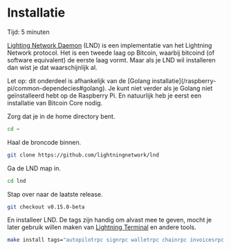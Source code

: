 
# Installatie

<Callout emoji="&#x2139;">
	Tijd: 5 minuten
</Callout>

[Lighting Network Daemon](https://github.com/lightningnetwork/lnd#lightning-network-daemon) \(LND\) is een implementatie van het Lightning Network protocol. Het is een tweede laag op Bitcoin, waarbij bitcoind \(of software equivalent\) de eerste laag vormt. Maar als je LND wil installeren dan wist je dat waarschijnlijk al.

<Callout emoji="&#x2139;">
	Let op: dit onderdeel is afhankelijk van de [Golang installatie](/raspberry-pi/common-dependecies#golang). Je kunt niet verder als je Golang niet geïnstalleerd hebt op de Raspberry Pi. En natuurlijk heb je eerst een installatie van Bitcoin Core nodig.
</Callout>

Zorg dat je in de home directory bent.

```bash
cd ~
```

Haal de broncode binnen.

```bash
git clone https://github.com/lightningnetwork/lnd
```

Ga de LND map in.

```bash
cd lnd
```

Stap over naar de laatste release.

```bash
git checkout v0.15.0-beta
```

En installeer LND. De tags zijn handig om alvast mee te geven, mocht je later gebruik willen maken van [Lightning Terminal](/lightning-extensions/lightning-terminal) en andere tools.

```bash
make install tags="autopilotrpc signrpc walletrpc chainrpc invoicesrpc routerrpc watchtowerrpc monitoring"
```